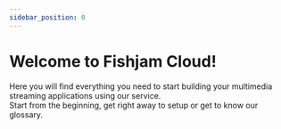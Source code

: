```yaml
---
sidebar_position: 0
---
```



# Welcome to Fishjam Cloud!

Here you will find everything you need to start building your multimedia streaming applications using our service.  
Start from the beginning, get right away to setup or get to know our glossary.

<QuickNavigation />
